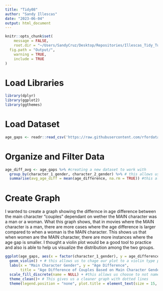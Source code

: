 ```yaml
---
title: "Tidy08"
author: "Sandy Illescas"
date: "2023-06-04"
output: html_document
---
```


```r

knitr::opts_chunk$set(
	message = FALSE,
	root.dir = "~/Users/SandyCruz/Desktop/Repositories/Illescas_Tidy_Tuesdays",
  fig.path = "Output/",
	warning = TRUE,
	include = TRUE
)
```


# Load Libraries
```r
library(dplyr)
library(ggplot2)
library(ggthemes)

```


# Load Dataset
```r

age_gaps <- readr::read_csv('https://raw.githubusercontent.com/rfordatascience/tidytuesday/master/data/2023/2023-02-14/age_gaps.csv')

```

# Organize and Filter Data
```r

age_diff_avg <- age_gaps %>% #creating a new dataset to work with
  group_by(character_1_gender, character_2_gender) %>% # this allows us to group based on main character gender
  summarise(avg_age_diff = mean(age_difference, na.rm = TRUE)) #this allows us to take the mean for each group

```

# Create Graph
I wanted to create a graph showing the differnce in age difference between the main character "couples" dependant on wether the MAIN character was a man or a woman.  What this graph shows, that in movies where the MAIN character is a man, there are more cases where the age difference is larger compared to when a woman is the MAIN character.  This shows us that when women are the MAIN character, there are more instances where the age gap is smaller.  I thought a violin plot would be a good tool to practice and also is able to help us visualize the distribution among the two groups. 
```r
ggplot(age_gaps, aes(x = factor(character_1_gender), y = age_difference, fill = factor(character_1_gender))) + # this allows us to create a graph to compaare the age difference of age gap between the two groups
  geom_violin() + # this allows us to chage our plot to a violin type plot
  labs(x = "Main Character Gender", y = "Age Difference",
       title = "Age Difference of Couples Based on Main Character Gender") + # this allow us to change the titles to the x-axis, y-axis, and the main graph title
  scale_fill_discrete(name = NULL) + #this allows us choose to not name the legend since it is unnecessary 
  theme_clean()+ # This gives us a cleaner graph with dotted lines
  theme(legend.position = "none", plot.title = element_text(size = 15, face = "bold")) # this allows us to not include the legend, change the plot title size, and also make it bold

```


